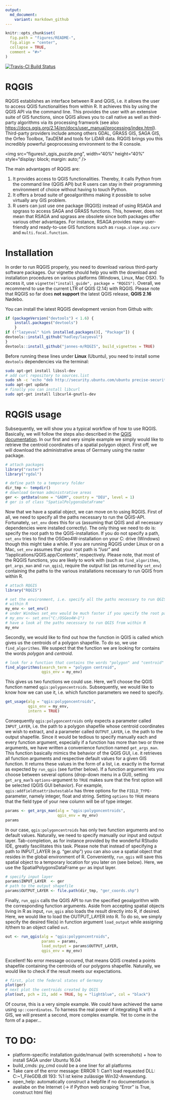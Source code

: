 ```yaml
---
output:
  md_document:
    variant: markdown_github
---
```


<!-- README.md is generated from README.Rmd. Please edit that file -->

```r
knitr::opts_chunk$set(
  fig.path = "figures/README-",
  fig.align = "center",
  collapse = TRUE,
  comment = "#>"
)
```

[![Travis-CI Build Status](https://travis-ci.org/jannes-m/RQGIS.svg?branch=master)](https://travis-ci.org/jannes-m/RQGIS)

<!-- C:\OSGeo4W64\bin\python-qgis -> opens Python!! -->

# RQGIS
RQGIS establishes an interface between R and QGIS, i.e. it allows the user to access QGIS functionalities from within R. It achieves this by using the QGIS API via the command line. This provides the user with an extensive suite of GIS functions, since QGIS allows you to call native as well as third-party algorithms via its processing framwork (see also [https://docs.qgis.org/2.14/en/docs/user_manual/processing/index.html](https://docs.qgis.org/2.14/en/docs/user_manual/processing/index.html)). Third-party providers include among others GDAL, GRASS GIS, SAGA GIS, the Orfeo Toolbox, TauDEM and tools for LiDAR data. RQGIS brings you this incredibly powerful geoprocessing environment to the R console.


<img src="figures/r_qgis_puzzle.png", width="40%" height="40%" style="display: block; margin: auto;" />


The main advantages of RQGIS are:

1. It provides access to QGIS functionalities. Thereby, it calls Python from the command line (QGIS API) but R users can stay in their programming environment of choice without having to touch Python.
2. It offers a broad suite of geoalgorithms making it possible to solve virtually any GIS problem. 
3. R users can just use one package (RQGIS) instead of using RSAGA and spgrass to access SAGA and GRASS functions. This, however, does not mean that RSAGA and spgrass are obsolete since both packages offer various other advantages. For instance, RSAGA provides many user-friendly and ready-to-use GIS functions such as `rsaga.slope.asp.curv` and `multi.focal.function`.


# Installation 

In order to run RQGIS properly, you need to download various third-party software packages. Our vignette should help you with the download and installation procedures on various platforms (Windows, Linux, Mac OSX). To access it, use `vignette("install_guide", package = "RQGIS")`. Overall, we recommend to use the current LTR of QGIS (2.14) with RQGIS. Please note that RQGIS so far does **not support** the latest QGIS release, **QGIS 2.16** Nødebo.

You can install the latest RQGIS development version from Github with:

```r
if (packageVersion("devtools") < 1.6) {
    install.packages("devtools")    
    }
if (!"lazyeval" %in% installed.packages()[, "Package"]) {
devtools::install_github("hadley/lazyeval")  
}
devtools::install_github("jannes-m/RQGIS", build_vignettes = TRUE)
```

Before running these lines under **Linux** (Ubuntu), you need to install some `devtools` dependencies via the terminal:

```sh
sudo apt-get install libssl-dev
# add curl repository to sources.list
sudo sh -c 'echo "deb http://security.ubuntu.com/ubuntu precise-security main" >> /etc/apt/sources.list'
sudo apt-get update
# finally you can install libcurl
sudo apt-get install libcurl4-gnutls-dev
```

# RQGIS usage
Subsequently, we will show you a typical workflow of how to use RQGIS. Basically, we will follow the steps also described in the [QGIS documentation](https://docs.qgis.org/2.14/en/docs/user_manual/processing/console.html). In our first and very simple example we simply would like to retrieve the centroid coordinates of a spatial polygon object. 
First off, we will download the administrative areas of Germany using the raster package.

```r
# attach packages
library("raster")
library("rgdal")

# define path to a temporary folder
dir_tmp <- tempdir()
# download German administrative areas 
ger <- getData(name = "GADM", country = "DEU", level = 1)
# ger is of class "SpatialPolygonsDataFrame"
```

Now that we have a spatial object, we can move on to using RQGIS. First of all, we need to specify all the paths necessary to run the QGIS-API. Fortunately, `set_env` does this for us (assuming that QGIS and all necessary dependencies were installed correctly). The only thing we need to do is: specify the root path to the QGIS-installation. 
If you do not specify a path, `set_env` tries to find the OSGeo4W-installation on your C: drive (Windows) though this might take a while. If you are running RQGIS under Linux or on a Mac, `set_env` assumes that your root path is "/usr" and "/applications/QGIS.app/Contents", respectively. Please note, that most of the RQGIS functions, you are likely to work with (such as `find_algorithms`, `get_args_man` and `run_qgis`), require the output list (as returned by `set_env`) containing the paths to the various installations necessary to run QGIS from within R.

```r
# attach RQGIS
library("RQGIS")

# set the environment, i.e. specify all the paths necessary to run QGIS from 
# within R
my_env <- set_env()
# under Windows set_env would be much faster if you specify the root path:
# my_env <- set_env("C:/OSGeo4W~1")
# have a look at the paths necessary to run QGIS from within R
my_env
```

Secondly, we would like to find out how the function in QGIS is called which gives us the centroids of a polygon shapefile. To do so, we use `find_algorithms`. We suspect that the function we are looking for contains the words *polygon* and *centroid*.

```r
# look for a function that contains the words "polygon" and "centroid"
find_algorithms(search_term = "polygon centroid", 
                qgis_env = my_env)
```

This gives us two functions we could use. Here, we'll choose the QGIS function named `qgis:polygoncentroids`. Subsequently, we would like to know how we can use it, i.e. which function parameters we need to specify.

```r
get_usage(alg = "qgis:polygoncentroids",
          qgis_env = my_env,
          intern = TRUE)
```

Consequently `qgis:polygoncentroids` only expects a parameter called `INPUT_LAYER`, i.e. the path to a polygon shapefile whose centroid coordinates we wish to extract, and a parameter called `OUTPUT_LAYER`, i.e. the path to the output shapefile. Since it would be tedious to specify manually each and every function argument, especially if a function has more than two or three arguments, we have written a convenience function named `get_args_man`. This function basically mimics the behavior of the QGIS GUI, i.e. it retrieves all function arguments and respective default values for a given GIS function. It returns these values in the form of a list, i.e. exactly in the format as expected by `run_qgis` (see further below). If a function argument lets you choose between several options (drop-down menu in a GUI), setting `get_arg_man`'s `options`-argument to `TRUE` makes sure that the first option will be selected (QGIS GUI behavior). For example, `qgis:addfieldtoattributestable` has three options for the `FIELD_TYPE`-parameter, namely integer, float and string. Setting `options` to `TRUE` means that the field type of your new column will be of type integer.

```r
params <- get_args_man(alg = "qgis:polygoncentroids", 
                       qgis_env = my_env)
params
```

In our case, `qgis:polygoncentroids` has only two function arguments and no default values. Naturally, we need to specify manually our input and output layer. Tab-completion, as for instance provided by the wonderful RStudio IDE, greatly fascilitates this task. Please note that instead of specifying a path to INPUT\_LAYER (e.g. "ger.shp") you can also use a spatial object that resides in the global environment of R. Conveniently, `run_qgis` will save this spatial object to a temporary location for you later on (see below). Here, we use the SpatialPolygonsDataFrame `ger` as input layer.

```r
# specify input layer
params$INPUT_LAYER  <- ger
# path to the output shapefile
params$OUTPUT_LAYER <- file.path(dir_tmp, "ger_coords.shp")
```

Finally, `run_qgis` calls the QGIS API to run the specified geoalgorithm with the corresponding function arguments. Aside from accepting spatial objects living in R as input, `run_qgis` also loads the result directly into R, if desired. Here, we would like to load the OUTPUT\_LAYER into R. To do so, we simply specify the desired file(s) in function argument `load_output` while assigning it/them to an object called `out`.

```r
out <- run_qgis(alg = "qgis:polygoncentroids",
                params = params,
                load_output = params$OUTPUT_LAYER,
                qgis_env = my_env)
```

Excellent! No error message occured, that means QGIS created a points shapefile containing the centroids of our polygons shapefile. Naturally, we would like to check if the result meets our expectations. 

```r
# first, plot the federal states of Germany
plot(ger)
# next plot the centroids created by QGIS
plot(out, pch = 21, add = TRUE, bg = "lightblue", col = "black")
```

Of course, this is a very simple example. We could have achieved the same using `sp::coordinates`. To harness the real power of integrating R with a GIS, we will present a second, more complex example. Yet to come in the form of a paper...


# TO DO:

- platform-specific installation guide/manual (with screenshots) + how to install SAGA under Ubuntu 16.04
- build_cmds: py_cmd could be a one liner for all platforms
- Take care of the error message:
  ERROR 1: Can't load requested DLL: C:\OSGEO4~1\bin\gdalplugins\ogr_FileGDB.dll
  193: %1 ist keine zulässige Win32-Anwendung.
- open_help: automatically construct a helpfile if no documentation is availabe on the Internet (-> if Python web scraping "Error" is True, construct html file)

